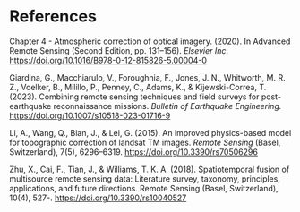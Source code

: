 # References {.unnumbered}

Chapter 4 - Atmospheric correction of optical imagery. (2020). In Advanced Remote Sensing (Second Edition, pp. 131–156). *Elsevier Inc*. [https://doi.org/10.1016/B978-0-12-815826-5.00004-0](https://doi.org/10.1016/B978-0-12-815826-5.00004-0)

Giardina, G., Macchiarulo, V., Foroughnia, F., Jones, J. N., Whitworth, M. R. Z., Voelker, B., Milillo, P., Penney, C., Adams, K., & Kijewski-Correa, T. (2023). Combining remote sensing techniques and field surveys for post-earthquake reconnaissance missions. *Bulletin of Earthquake Engineering.* [https://doi.org/10.1007/s10518-023-01716-9](https://doi.org/10.1007/s10518-023-01716-9)

Li, A., Wang, Q., Bian, J., & Lei, G. (2015). An improved physics-based model for topographic correction of landsat TM images. *Remote Sensing* (Basel, Switzerland), 7(5), 6296–6319. [https://doi.org/10.3390/rs70506296](https://doi.org/10.3390/rs70506296)

Zhu, X., Cai, F., Tian, J., & Williams, T. K. A. (2018). Spatiotemporal fusion of multisource remote sensing data: Literature survey, taxonomy, principles, applications, and future directions. Remote Sensing (Basel, Switzerland), 10(4), 527-. [https://doi.org/10.3390/rs10040527](https://doi.org/10.3390/rs10040527)
